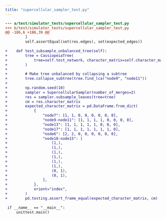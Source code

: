```yaml
---
title: "supercellular_sampler_test.py"
---
```


```diff
--- a/test/simulator_tests/supercellular_sampler_test.py
+++ b/test/simulator_tests/supercellular_sampler_test.py
@@ -186,6 +186,39 @@
         ]
         self.assertEqual(set(res.edges), set(expected_edges))
 
+    def test_subsample_unbalanced_tree(self):
+        tree = CassiopeiaTree(
+            tree=self.test_network, character_matrix=self.character_matrix
+        )
+
+        # Make tree unbalanced by collapsing a subtree
+        tree.collapse_subtree(tree.find_lca("node9", "node11"))
+
+        np.random.seed(10)
+        sampler = SupercellularSampler(number_of_merges=2)
+        res = sampler.subsample_leaves(tree=tree)
+        cm = res.character_matrix
+        expected_character_matrix = pd.DataFrame.from_dict(
+            {
+                "node7": [1, 1, 0, 0, 0, 0, 0, 0],
+                "node9-node11": [1, 1, 1, 1, 0, 0, 0, 0],
+                "node13": [1, 1, 1, 1, 1, 0, 0, 0],
+                "node17": [1, 1, 1, 1, 1, 1, 1, 0],
+                "node6": [2, 2, 0, 0, 0, 0, 0, 0],
+                "node18-node15": [
+                    (1,),
+                    (1,),
+                    (1,),
+                    (1,),
+                    (1,),
+                    (1,),
+                    (0, 1),
+                    (0, 1),
+                ],
+            },
+            orient="index",
+        )
+        pd.testing.assert_frame_equal(expected_character_matrix, cm)
 
 if __name__ == "__main__":
     unittest.main()

```
